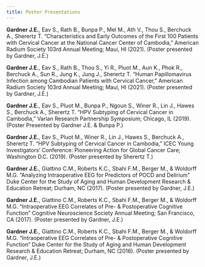 ```yaml
---
title: Poster Presentations 
---
```


**Gardner J.E.**, Eav S., Rath B., Bunpa P., Mel M., Ath V., Thou S., Berchuck A., Sherertz T. “Characteristics and Early Outcomes of the First 100 Patients with Cervical Cancer at the National Cancer Center of Cambodia,” American Radium Society 103rd Annual Meeting; Maui, HI (2021). (Poster presented by Gardner, J.E.)

**Gardner J.E.**, Eav S., Rath B., Thou S., Yi R., Pluot M., Aun K., Phok R., Berchuck A., Sun R., Jung K., Jung J., Sherertz T. “Human Papillomavirus Infection among Cambodian Patients with Cervical Cancer,” American Radium Society 103rd Annual Meeting; Maui, HI (2021). (Poster presented by Gardner, J.E.)

**Gardner J.E.**, Eav S., Pluot M., Bunpa P., Ngoun S., Winer R., Lin J., Hawes S., Berchuck A., Sherertz T. “HPV Subtyping of Cervical Cancer in Cambodia,” Varian Research Partnership Symposium; Chicago, IL (2019). (Poster Presented by Gardner J.E. & Bunpa P.)

**Gardner J.E.**, Eav S., Pluot M., Winer R., Lin J., Hawes S., Berchuck A., Sherertz T. “HPV Subtyping of Cervical Cancer in Cambodia,” ICEC Young Investigators’ Conference: Pioneering Action for Global Cancer Care; Washington D.C. (2019). (Poster presented by Sherertz T.)

**Gardner J.E.**, Giattino C.M., Roberts K.C., Sbahi F.M., Berger M., & Woldorff M.G. “Analyzing Intraoperative EEG for Predictors of POCD and Delirium” Duke Center for the Study of Aging and Human Development Research & Education Retreat; Durham, NC (2017). (Poster presented by Gardner, J.E.)

**Gardner J.E.**, Giattino C.M., Roberts K.C., Sbahi F.M., Berger M., & Woldorff M.G. “Intraoperative EEG Correlates of Pre- & Postoperative Cognitive Function” Cognitive Neuroscience Society Annual Meeting; San Francisco, CA (2017). (Poster presented by Gardner, J.E.)

**Gardner J.E.**, Giattino C.M., Roberts K.C., Sbahi F.M., Berger M., & Woldorff M.G. “Intraoperative EEG Correlates of Pre- & Postoperative Cognitive Function” Duke Center for the Study of Aging and Human Development Research & Education Retreat; Durham, NC (2016). (Poster presented by Gardner, J.E.)
